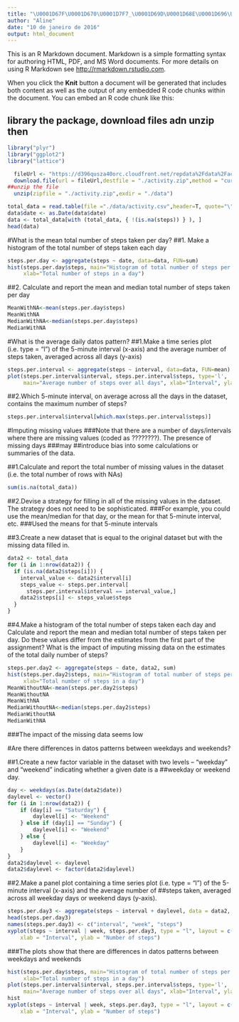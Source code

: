 ```yaml
---
title: "\U0001D67F\U0001D670\U0001D7F7_\U0001D69D\U0001D68E\U0001D696\U0001D699\U0001D695\U0001D68A\U0001D69D\U0001D68E"
author: "Aline"
date: "10 de janeiro de 2016"
output: html_document
---
```


This is an R Markdown document. Markdown is a simple formatting syntax for authoring HTML, PDF, and MS Word documents. For more details on using R Markdown see <http://rmarkdown.rstudio.com>.

When you click the **Knit** button a document will be generated that includes both content as well as the output of any embedded R code chunks within the document. You can embed an R code chunk like this:

## library the package, download files adn unzip then
```r
library("plyr")
library("ggplot2")
library("lattice")

  fileUrl <- "https://d396qusza40orc.cloudfront.net/repdata%2Fdata%2Factivity.zip"
  download.file(url = fileUrl,destfile = "./activity.zip",method = "curl")
##unzip the file
  unzip(zipfile = "./activity.zip",exdir = "./data")

total_data = read.table(file ="./data/activity.csv",header=T, quote="\"", sep=",")
data$date <- as.Date(data$date)
data <- total_data[with (total_data, { !(is.na(steps)) } ), ]
head(data)
```
#What is the mean total number of steps taken per day?
##1. Make a histogram of the total number of steps taken each day
```r
steps.per.day <- aggregate(steps ~ date, data=data, FUN=sum)
hist(steps.per.day$steps, main="Histogram of total number of steps per day", 
     xlab="Total number of steps in a day")
```
##2. Calculate and report the mean and median total number of steps taken per day
```r
MeanWithNA<-mean(steps.per.day$steps)
MeanWithNA
MedianWithNA<-median(steps.per.day$steps)
MedianWithNA
```
#What is the average daily datos pattern?
##1.Make a time series plot (i.e. type = "l") of the 5-minute interval (x-axis) and the average number of steps taken, averaged across all days (y-axis)
```r
steps.per.interval <- aggregate(steps ~ interval, data=data, FUN=mean)
plot(steps.per.interval$interval, steps.per.interval$steps, type='l', 
     main="Average number of steps over all days", xlab="Interval", ylab="Average number of steps")
```
##2.Which 5-minute interval, on average across all the days in the dataset, contains the maximum number of steps?
```r
steps.per.interval$interval[which.max(steps.per.interval$steps)]
```
#Imputing missing values
###Note that there are a number of days/intervals where there are missing values (coded as ????????). The presence of missing days ###may ##introduce bias into some calculations or summaries of the data.

##1.Calculate and report the total number of missing values in the dataset (i.e. the total number of rows with NAs)
```r
sum(is.na(total_data))
```
##2.Devise a strategy for filling in all of the missing values in the dataset. The strategy does not need to be sophisticated. ###For example, you could use the mean/median for that day, or the mean for that 5-minute interval, etc.
###Used the means for that 5-minute intervals

##3.Create a new dataset that is equal to the original dataset but with the missing data filled in.
```r
data2 <- total_data
for (i in 1:nrow(data2)) {
  if (is.na(data2$steps[i])) {
    interval_value <- data2$interval[i]
    steps_value <- steps.per.interval[
      steps.per.interval$interval == interval_value,]
    data2$steps[i] <- steps_value$steps
  }
}
```
##4.Make a histogram of the total number of steps taken each day and Calculate and report the mean and median total number of steps taken per day. Do these values differ from the estimates from the first part of the assignment? What is the impact of imputing missing data on the estimates of the total daily number of steps?
```r
steps.per.day2 <- aggregate(steps ~ date, data2, sum)
hist(steps.per.day2$steps, main="Histogram of total number of steps per day", 
     xlab="Total number of steps in a day")
MeanWithoutNA<-mean(steps.per.day2$steps)
MeanWithoutNA
MeanWithNA
MedianWithoutNA<-median(steps.per.day2$steps)
MedianWithoutNA
MedianWithNA
```
###The impact of the missing data seems low

#Are there differences in datos patterns between weekdays and weekends?

##1.Create a new factor variable in the dataset with two levels -- "weekday" and "weekend" indicating whether a given date is a ##weekday or weekend day.
```r
day <- weekdays(as.Date(data2$date))
daylevel <- vector()
for (i in 1:nrow(data2)) {
    if (day[i] == "Saturday") {
        daylevel[i] <- "Weekend"
    } else if (day[i] == "Sunday") {
        daylevel[i] <- "Weekend"
    } else {
        daylevel[i] <- "Weekday"
    }
}
data2$daylevel <- daylevel
data2$daylevel <- factor(data2$daylevel)
```
##2.Make a panel plot containing a time series plot (i.e. type = "l") of the 5-minute interval (x-axis) and the average number of ##steps taken, averaged across all weekday days or weekend days (y-axis).
```r
steps.per.day3 <- aggregate(steps ~ interval + daylevel, data = data2, mean)
head(steps.per.day3)
names(steps.per.day3) <- c("interval", "week", "steps")
xyplot(steps ~ interval | week, steps.per.day3, type = "l", layout = c(1, 2), 
    xlab = "Interval", ylab = "Number of steps")
```
###The plots show that there are differences in datos patterns between weekdays and weekends


```r
hist(steps.per.day$steps, main="Histogram of total number of steps per day", 
     xlab="Total number of steps in a day")
plot(steps.per.interval$interval, steps.per.interval$steps, type='l', 
     main="Average number of steps over all days", xlab="Interval", ylab="Average number of steps")
hist
xyplot(steps ~ interval | week, steps.per.day3, type = "l", layout = c(1, 2), 
    xlab = "Interval", ylab = "Number of steps")
```

